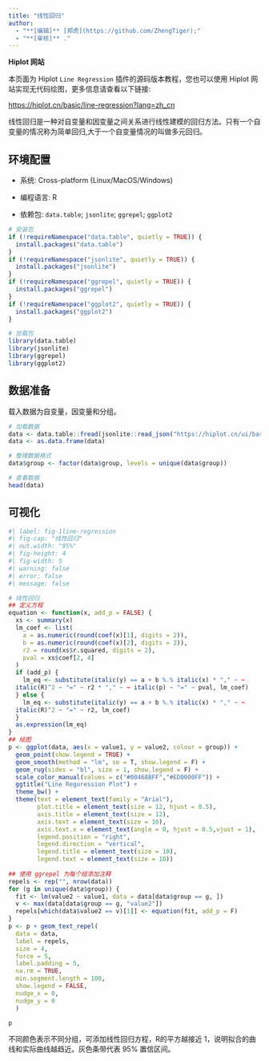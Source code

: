 ```yaml
---
title: "线性回归"
author:
  - "**[编辑]** [郑虎](https://github.com/ZhengTiger);"
  - "**[审核]** ."
---
```


::: callout-note
**Hiplot 网站**

本页面为 Hiplot `Line Regression` 插件的源码版本教程，您也可以使用 Hiplot 网站实现无代码绘图，更多信息请查看以下链接:

<https://hiplot.cn/basic/line-regression?lang=zh_cn>
:::

线性回归是一种对自变量和因变量之间关系进行线性建模的回归方法。只有一个自变量的情况称为简单回归,大于一个自变量情况的叫做多元回归。

## 环境配置

-   系统: Cross-platform (Linux/MacOS/Windows)

-   编程语言: R

-   依赖包: `data.table`; `jsonlite`; `ggrepel`; `ggplot2`

```r
# 安装包
if (!requireNamespace("data.table", quietly = TRUE)) {
  install.packages("data.table")
}
if (!requireNamespace("jsonlite", quietly = TRUE)) {
  install.packages("jsonlite")
}
if (!requireNamespace("ggrepel", quietly = TRUE)) {
  install.packages("ggrepel")
}
if (!requireNamespace("ggplot2", quietly = TRUE)) {
  install.packages("ggplot2")
}

# 加载包
library(data.table)
library(jsonlite)
library(ggrepel)
library(ggplot2)
```

## 数据准备

载入数据为自变量，因变量和分组。

```r
# 加载数据
data <- data.table::fread(jsonlite::read_json("https://hiplot.cn/ui/basic/line-regression/data.json")$exampleData$textarea[[1]])
data <- as.data.frame(data)

# 整理数据格式
data$group <- factor(data$group, levels = unique(data$group))

# 查看数据
head(data)
```

## 可视化

```r
#| label: fig-1line-regression
#| fig-cap: "线性回归"
#| out.width: "95%"
#| fig-height: 4
#| fig-width: 5
#| warning: false
#| error: false
#| message: false

# 线性回归
## 定义方程
equation <- function(x, add_p = FALSE) {
  xs <- summary(x)
  lm_coef <- list(
    a = as.numeric(round(coef(x)[1], digits = 2)),
    b = as.numeric(round(coef(x)[2], digits = 2)),
    r2 = round(xs$r.squared, digits = 2),
    pval = xs$coef[2, 4] 
  )
  if (add_p) {
    lm_eq <- substitute(italic(y) == a + b %.% italic(x) * "," ~ ~
  italic(R)^2 ~ "=" ~ r2 * "," ~ ~ italic(p) ~ "=" ~ pval, lm_coef)
  } else {
    lm_eq <- substitute(italic(y) == a + b %.% italic(x) * "," ~ ~
  italic(R)^2 ~ "=" ~ r2, lm_coef)
  }
  as.expression(lm_eq)
}
## 绘图
p <- ggplot(data, aes(x = value1, y = value2, colour = group)) +
  geom_point(show.legend = TRUE) +
  geom_smooth(method = "lm", se = T, show.legend = F) +
  geom_rug(sides = "bl", size = 1, show.legend = F) +
  scale_color_manual(values = c("#00468BFF","#ED0000FF")) +
  ggtitle("Line Reguression Plot") +
  theme_bw() +
  theme(text = element_text(family = "Arial"),
        plot.title = element_text(size = 12, hjust = 0.5),
        axis.title = element_text(size = 12),
        axis.text = element_text(size = 10),
        axis.text.x = element_text(angle = 0, hjust = 0.5,vjust = 1),
        legend.position = "right",
        legend.direction = "vertical",
        legend.title = element_text(size = 10),
        legend.text = element_text(size = 10))
  
## 使用 ggrepel 为每个组添加注释
repels <- rep("", nrow(data))
for (g in unique(data$group)) {
  fit <- lm(value2 ~ value1, data = data[data$group == g, ])
  v <- max(data[data$group == g, "value2"])
  repels[which(data$value2 == v)[1]] <- equation(fit, add_p = F)
}
p <- p + geom_text_repel(
  data = data,
  label = repels,
  size = 4,
  force = 5,
  label.padding = 5,
  na.rm = TRUE,
  min.segment.length = 100,
  show.legend = FALSE,
  nudge_x = 0,
  nudge_y = 0
  )

p
```

不同颜色表示不同分组，可添加线性回归方程，R的平方越接近 1，说明拟合的曲线和实际曲线越趋近。灰色条带代表 95% 置信区间。


